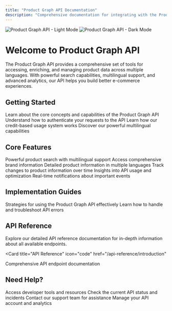 ```yaml
---
title: "Product Graph API Documentation"
description: "Comprehensive documentation for integrating with the Product Graph API"
---
```


<img
  className="block dark:hidden"
  src="/images/hero-light.jpg"
  alt="Product Graph API - Light Mode"
/>
<img
  className="hidden dark:block"
  src="/images/hero-dark.jpg"
  alt="Product Graph API - Dark Mode"
/>

# Welcome to Product Graph API

The Product Graph API provides a comprehensive set of tools for accessing, enriching, and managing product data across multiple languages. With powerful search capabilities, multilingual support, and advanced analytics, our API helps you build better e-commerce experiences.

## Getting Started

<CardGroup cols={2}>
  <Card
    title="API Overview"
    icon="circle-info"
    href="/product-graph/overview"
  >
    Learn about the core concepts and capabilities of the Product Graph API
  </Card>
  <Card
    title="Authentication"
    icon="key"
    href="/product-graph/authentication"
  >
    Understand how to authenticate your requests to the API
  </Card>
  <Card
    title="Credits System"
    icon="coins"
    href="/product-graph/credits"
  >
    Learn how our credit-based usage system works
  </Card>
  <Card
    title="Multilanguage Support"
    icon="language"
    href="/product-graph/multilanguage"
  >
    Discover our powerful multilingual capabilities
  </Card>
</CardGroup>

## Core Features

<CardGroup cols={3}>
  <Card
    title="Search"
    icon="magnifying-glass"
    href="/product-graph/search"
  >
    Powerful product search with multilingual support
  </Card>
  <Card
    title="Brand Data"
    icon="tag"
    href="/product-graph/brand"
  >
    Access comprehensive brand information
  </Card>
  <Card
    title="Product Data"
    icon="box"
    href="/product-graph/product-data"
  >
    Detailed product information in multiple languages
  </Card>
  <Card
    title="Historical Data"
    icon="clock-rotate-left"
    href="/product-graph/historical-data"
  >
    Track changes to product information over time
  </Card>
  <Card
    title="Analytics"
    icon="chart-mixed"
    href="/product-graph/analytics"
  >
    Insights into API usage and optimization
  </Card>
  <Card
    title="Webhooks"
    icon="bell"
    href="/product-graph/webhooks"
  >
    Real-time notifications about important events
  </Card>
</CardGroup>

## Implementation Guides

<CardGroup cols={2}>
  <Card
    title="Best Practices"
    icon="lightbulb"
    href="/product-graph/best-practices"
  >
    Strategies for using the Product Graph API effectively
  </Card>
  <Card
    title="Error Handling"
    icon="triangle-exclamation"
    href="/product-graph/error-handling"
  >
    Learn how to handle and troubleshoot API errors
  </Card>
</CardGroup>

## API Reference

Explore our detailed API reference documentation for in-depth information about all available endpoints.

<Card
  title="API Reference"
  icon="code"
  href="/api-reference/introduction"
>
  Comprehensive API endpoint documentation
</Card>

## Need Help?

<CardGroup cols={2}>
  <Card
    title="Developer Portal"
    icon="browser"
    href="https://productgraph.org/developer"
  >
    Access developer tools and resources
  </Card>
  <Card
    title="API Status"
    icon="server"
    href="https://status.productgraph.org"
  >
    Check the current API status and incidents
  </Card>
  <Card
    title="Support"
    icon="headset"
    href="https://support.productgraph.org"
  >
    Contact our support team for assistance
  </Card>
  <Card
    title="API Dashboard"
    icon="gauge-high"
    href="https://dashboard.productgraph.org"
  >
    Manage your API account and analytics
  </Card>
</CardGroup>
